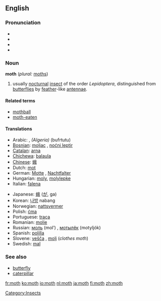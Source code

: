 ==English==
===Pronunciation===
*{{AHD|mŏth}}
*{{IPA|/mɒθ/}}
*{{SAMPA|/mQT/}}
*{{audio|En-UK-moth.ogg|Audio (UK)}}

===Noun===
'''moth''' (''plural:'' [[moths]])

#usually [[nocturnal]] [[insect]] of the order ''Lepidoptera'', distinguished from [[butterfly|butterflies]] by [[feather]]-like [[antenna]]e.

====Related terms====
*[[mothball]]
*[[moth-eaten]]

====Translations====
{{top}}
*Arabic: {{ARchar|[[عثة]]}} {{Unicode|(ʕúθθa)}} {{f}}, ''(Algeria)'' (bufrtutu)
*[[Bosnian]]: [[moljac]] {{m}}, [[noćni leptir]] {{m}}
*[[Catalan]]: [[arna]] {{f}}
*[[Chichewa]]: [[balaula]]
*[[Chinese]]: [[蛾]]
*Dutch: [[mot]] {{f}}
*German: [[Motte]] {{f}}, [[Nachtfalter]] {{m}}
*Hungarian: [[moly]], [[molylepke]]
*Italian: [[falena]] {{f}}
{{mid}}
*Japanese: [[蛾]] ([[が]], ga)
*Korean: [[나방]] nabang
*Norwegian: [[nattsvermer]] {{m}}
*Polish: [[ćma]] {{f}}
*Portuguese: [[traça]]
*Romanian: [[molie]] {{f}}
*Russian: [[моль]] (mol’) {{f}}, [[мотылёк]] (motyljók) {{m}}
*Spanish: [[polilla]] {{f}}
*Slovene: [[vešča]] {{f}}, [[molj]] {{m}} (''clothes moth'')
*Swedish: [[mal]]
{{bottom}}

===See also===
*[[butterfly]]
*[[caterpillar]]

[[Category:Insects]]

[[fr:moth]]
[[ko:moth]]
[[io:moth]]
[[nl:moth]]
[[ja:moth]]
[[fi:moth]]
[[zh:moth]]